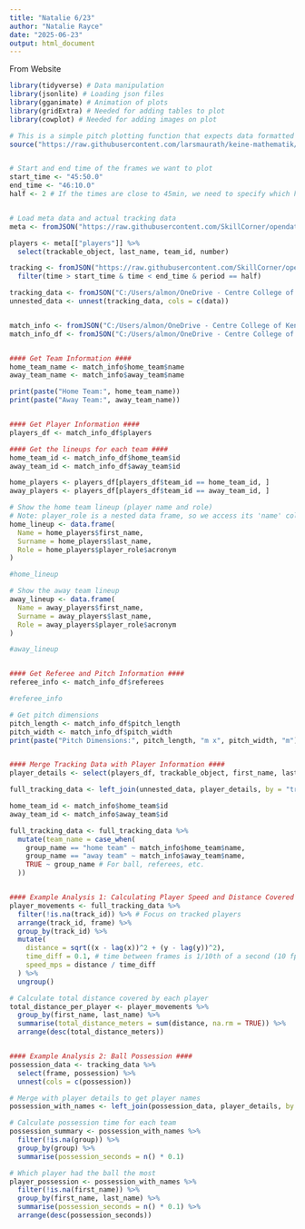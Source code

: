 ```yaml
---
title: "Natalie 6/23"
author: "Natalie Rayce"
date: "2025-06-23"
output: html_document
---
```



From Website
```r
library(tidyverse) # Data manipulation
library(jsonlite) # Loading json files
library(gganimate) # Animation of plots
library(gridExtra) # Needed for adding tables to plot
library(cowplot) # Needed for adding images on plot

# This is a simple pitch plotting function that expects data formatted to a 105x86m pitch
source("https://raw.githubusercontent.com/larsmaurath/keine-mathematik/master/content/data/pitch_plot.R")


# Start and end time of the frames we want to plot
start_time <- "45:50.0"
end_time <- "46:10.0"
half <- 2 # If the times are close to 45min, we need to specify which half we mean


# Load meta data and actual tracking data
meta <- fromJSON("https://raw.githubusercontent.com/SkillCorner/opendata/master/data/matches/2417/match_data.json")

players <- meta[["players"]] %>%
  select(trackable_object, last_name, team_id, number)

tracking <- fromJSON("https://raw.githubusercontent.com/SkillCorner/opendata/master/data/matches/2417/structured_data.json") %>%
  filter(time > start_time & time < end_time & period == half)
```


```r
tracking_data <- fromJSON("C:/Users/almon/OneDrive - Centre College of Kentucky/Desktop/CMSACamp/Capstone/structured_data.json")
unnested_data <- unnest(tracking_data, cols = c(data))


match_info <- fromJSON("C:/Users/almon/OneDrive - Centre College of Kentucky/Desktop/CMSACamp/Capstone/match_data.json", simplifyDataFrame = FALSE)
match_info_df <- fromJSON("C:/Users/almon/OneDrive - Centre College of Kentucky/Desktop/CMSACamp/Capstone/match_data.json")


#### Get Team Information ####
home_team_name <- match_info$home_team$name
away_team_name <- match_info$away_team$name

print(paste("Home Team:", home_team_name))
print(paste("Away Team:", away_team_name))


#### Get Player Information ####
players_df <- match_info_df$players

#### Get the lineups for each team ####
home_team_id <- match_info_df$home_team$id
away_team_id <- match_info_df$away_team$id

home_players <- players_df[players_df$team_id == home_team_id, ]
away_players <- players_df[players_df$team_id == away_team_id, ]

# Show the home team lineup (player name and role)
# Note: player_role is a nested data frame, so we access its 'name' column
home_lineup <- data.frame(
  Name = home_players$first_name,
  Surname = home_players$last_name,
  Role = home_players$player_role$acronym
)

#home_lineup

# Show the away team lineup
away_lineup <- data.frame(
  Name = away_players$first_name,
  Surname = away_players$last_name,
  Role = away_players$player_role$acronym
)

#away_lineup


#### Get Referee and Pitch Information ####
referee_info <- match_info_df$referees

#referee_info

# Get pitch dimensions
pitch_length <- match_info_df$pitch_length
pitch_width <- match_info_df$pitch_width
print(paste("Pitch Dimensions:", pitch_length, "m x", pitch_width, "m"))


#### Merge Tracking Data with Player Information ####
player_details <- select(players_df, trackable_object, first_name, last_name, player_role)

full_tracking_data <- left_join(unnested_data, player_details, by = "trackable_object")

home_team_id <- match_info$home_team$id
away_team_id <- match_info$away_team$id

full_tracking_data <- full_tracking_data %>%
  mutate(team_name = case_when(
    group_name == "home team" ~ match_info$home_team$name,
    group_name == "away team" ~ match_info$away_team$name,
    TRUE ~ group_name # For ball, referees, etc.
  ))


#### Example Analysis 1: Calculating Player Speed and Distance Covered ####
player_movements <- full_tracking_data %>%
  filter(!is.na(track_id)) %>% # Focus on tracked players
  arrange(track_id, frame) %>%
  group_by(track_id) %>%
  mutate(
    distance = sqrt((x - lag(x))^2 + (y - lag(y))^2),
    time_diff = 0.1, # time between frames is 1/10th of a second (10 fps)
    speed_mps = distance / time_diff
  ) %>%
  ungroup()

# Calculate total distance covered by each player
total_distance_per_player <- player_movements %>%
  group_by(first_name, last_name) %>%
  summarise(total_distance_meters = sum(distance, na.rm = TRUE)) %>%
  arrange(desc(total_distance_meters))


#### Example Analysis 2: Ball Possession ####
possession_data <- tracking_data %>%
  select(frame, possession) %>%
  unnest(cols = c(possession))

# Merge with player details to get player names 
possession_with_names <- left_join(possession_data, player_details, by = c("trackable_object"))

# Calculate possession time for each team
possession_summary <- possession_with_names %>%
  filter(!is.na(group)) %>%
  group_by(group) %>%
  summarise(possession_seconds = n() * 0.1)

# Which player had the ball the most
player_possession <- possession_with_names %>%
  filter(!is.na(first_name)) %>%
  group_by(first_name, last_name) %>%
  summarise(possession_seconds = n() * 0.1) %>%
  arrange(desc(possession_seconds))


```

